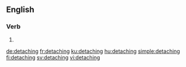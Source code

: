 ==English==

===Verb===
{{head|en|present participle}}

# {{present participle of|detach|lang=en}}

[[de:detaching]]
[[fr:detaching]]
[[ku:detaching]]
[[hu:detaching]]
[[simple:detaching]]
[[fi:detaching]]
[[sv:detaching]]
[[vi:detaching]]